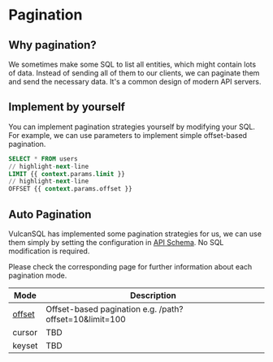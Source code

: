 # Pagination

## Why pagination?

We sometimes make some SQL to list all entities, which might contain lots of data. Instead of sending all of them to our clients, we can paginate them and send the necessary data. It's a common design of modern API servers.

## Implement by yourself

You can implement pagination strategies yourself by modifying your SQL. For example, we can use parameters to implement simple offset-based pagination.

```sql
SELECT * FROM users
// highlight-next-line
LIMIT {{ context.params.limit }}
// highlight-next-line
OFFSET {{ context.params.offset }}
```

## Auto Pagination

VulcanSQL has implemented some pagination strategies for us, we can use them simply by setting the configuration in [API Schema](./configuration/data-api-schema). No SQL modification is required.

Please check the corresponding page for further information about each pagination mode.

| Mode                          | Description                                            |
| ----------------------------- | ------------------------------------------------------ |
| [offset](./pagination/offset) | Offset-based pagination e.g. /path?offset=10&limit=100 |
| cursor                        | TBD                                                    |
| keyset                        | TBD                                                    |
